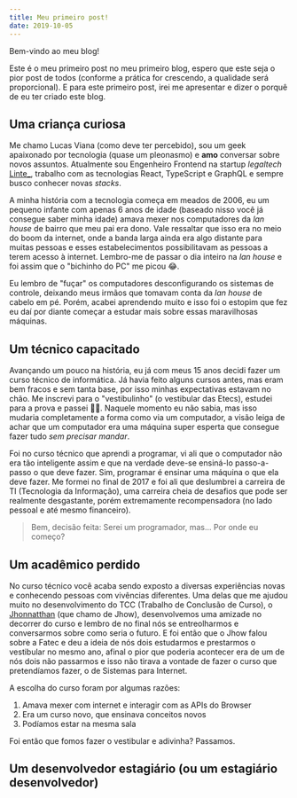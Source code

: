 ```yaml
---
title: Meu primeiro post!
date: 2019-10-05
---
```


Bem-vindo ao meu blog!

Este é o meu primeiro post no meu primeiro blog, espero que este seja o pior post de todos (conforme a prática for crescendo, a qualidade será proporcional). E para este primeiro post, irei me apresentar e dizer o porquê de eu ter criado este blog.

## Uma criança curiosa

Me chamo Lucas Viana (como deve ter percebido), sou um geek apaixonado por tecnologia (quase um pleonasmo) e **amo** conversar sobre novos assuntos. Atualmente sou Engenheiro Frontend na startup _legaltech_ [Linte\_](https://linte.com), trabalho com as tecnologias React, TypeScript e GraphQL e sempre busco conhecer novas _stacks_.

A minha história com a tecnologia começa em meados de 2006, eu um pequeno infante com apenas 6 anos de idade (baseado nisso você já consegue saber minha idade) amava mexer nos computadores da _lan house_ de bairro que meu pai era dono. Vale ressaltar que isso era no meio do boom da internet, onde a banda larga ainda era algo distante para muitas pessoas e esses estabelecimentos possibilitavam as pessoas a terem acesso à internet. Lembro-me de passar o dia inteiro na _lan house_ e foi assim que o "bichinho do PC" me picou 😂.

Eu lembro de "fuçar" os computadores desconfigurando os sistemas de controle, deixando meus irmãos que tomavam conta da _lan house_ de cabelo em pé. Porém, acabei aprendendo muito e isso foi o estopim que fez eu daí por diante começar a estudar mais sobre essas maravilhosas máquinas.

## Um técnico capacitado

Avançando um pouco na história, eu já com meus 15 anos decidi fazer um curso técnico de informática. Já havia feito alguns cursos antes, mas eram bem fracos e sem tanta base, por isso minhas expectativas estavam no chão. Me inscrevi para o "vestibulinho" (o vestibular das Etecs), estudei para a prova e passei 🙌🏽. Naquele momento eu não sabia, mas isso mudaria completamente a forma como via um computador, a visão leiga de achar que um computador era uma máquina super esperta que consegue fazer tudo _sem precisar mandar_.

Foi no curso técnico que aprendi a programar, vi ali que o computador não era tão inteligente assim e que na verdade deve-se ensiná-lo passo-a-passo o que deve fazer. Sim, programar é ensinar uma máquina o que ela deve fazer. Me formei no final de 2017 e foi ali que deslumbrei a carreira de TI (Tecnologia da Informação), uma carreira cheia de desafios que pode ser realmente desgastante, porém extremamente recompensadora (no lado pessoal e até mesmo financeiro).

> Bem, decisão feita: Serei um programador, mas... Por onde eu começo?

## Um acadêmico perdido

No curso técnico você acaba sendo exposto a diversas experiências novas e conhecendo pessoas com vivências diferentes. Uma delas que me ajudou muito no desenvolvimento do TCC (Trabalho de Conclusão de Curso), o [Jhonnatthan](https://jhonnatthan.dev) (que chamo de Jhow), desenvolvemos uma amizade no decorrer do curso e lembro de no final nós se entreolharmos e conversarmos sobre como seria o futuro. E foi então que o Jhow falou sobre a Fatec e deu a ideia de nós dois estudarmos e prestarmos o vestibular no mesmo ano, afinal o pior que poderia acontecer era de um de nós dois não passarmos e isso não tirava a vontade de fazer o curso que pretendíamos fazer, o de Sistemas para Internet.

A escolha do curso foram por algumas razões:

1. Amava mexer com internet e interagir com as APIs do Browser
2. Era um curso novo, que ensinava conceitos novos
3. Podíamos estar na mesma sala

Foi então que fomos fazer o vestibular e adivinha? Passamos.

## Um desenvolvedor estagiário (ou um estagiário desenvolvedor)
